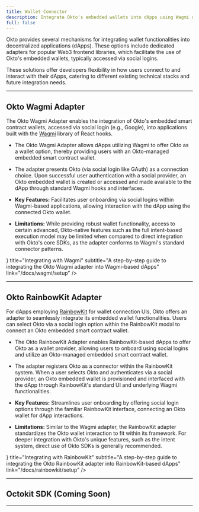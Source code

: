 ```yaml
---
title: Wallet Connector
description: Integrate Okto's embedded wallets into dApps using Wagmi or RainbowKit
full: false
---
```



Okto provides several mechanisms for integrating wallet functionalities into decentralized applications (dApps). These options include dedicated adapters for popular Web3 frontend libraries, which facilitate the use of Okto's embedded wallets, typically accessed via social logins.

These solutions offer developers flexibility in how users connect to and interact with their dApps, catering to different existing technical stacks and future integration needs.

---

## Okto Wagmi Adapter

The Okto Wagmi Adapter enables the integration of Okto's embedded smart contract wallets, accessed via social login (e.g., Google), into applications built with the [Wagmi](https://wagmi.sh/) library of React hooks.

- The Okto Wagmi Adapter allows dApps utilizing Wagmi to offer Okto as a wallet option, thereby providing users with an Okto-managed embedded smart contract wallet.
- The adapter presents Okto (via social login like GAuth) as a connection choice. Upon successful user authentication with a social provider, an Okto embedded wallet is created or accessed and made available to the dApp through standard Wagmi hooks and interfaces.

- **Key Features:** Facilitates user onboarding via social logins within Wagmi-based applications, allowing interaction with the dApp using the connected Okto wallet.

- **Limitations:** While providing robust wallet functionality, access to certain advanced, Okto-native features such as the full intent-based execution model may be limited when compared to direct integration with Okto's core SDKs, as the adapter conforms to Wagmi's standard connector patterns.

<div>
<TechnologyCard
    icon={<IoCodeSlashOutline size={"1.5rem"} />}
    title="Integrating with Wagmi"
    subtitle="A step-by-step guide to integrating the Okto Wagmi adapter into Wagmi-based dApps"
    link="/docs/wagmi/setup"
/>
</div>

---

## Okto RainbowKit Adapter

For dApps employing [RainbowKit](https://rainbowkit.com/) for wallet connection UIs, Okto offers an adapter to seamlessly integrate its embedded wallet functionalities. Users can select Okto via a social login option within the RainbowKit modal to connect an Okto embedded smart contract wallet.

- The Okto RainbowKit Adapter enables RainbowKit-based dApps to offer Okto as a wallet provider, allowing users to onboard using social logins and utilize an Okto-managed embedded smart contract wallet.
- The adapter registers Okto as a connector within the RainbowKit system. When a user selects Okto and authenticates via a social provider, an Okto embedded wallet is provisioned and interfaced with the dApp through RainbowKit's standard UI and underlying Wagmi functionalities.

- **Key Features:** Streamlines user onboarding by offering social login options through the familiar RainbowKit interface, connecting an Okto wallet for dApp interactions.

- **Limitations:** Similar to the Wagmi adapter, the RainbowKit adapter standardizes the Okto wallet interaction to fit within its framework. For deeper integration with Okto's unique features, such as the intent system, direct use of Okto SDKs is generally recommended.

<div>
<TechnologyCard
    icon={<IoCodeSlashOutline size={"1.5rem"} />}
    title="Integrating with RainbowKit"
    subtitle="A step-by-step guide to integrating the Okto RainbowKit adapter into RainbowKit-based dApps"
    link="/docs/rainbowkit/setup"
/>
</div>

---

## Octokit SDK (Coming Soon)

---